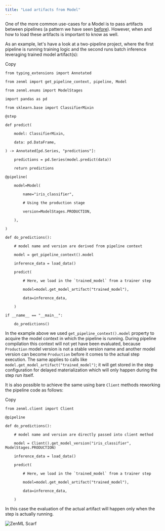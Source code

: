 ```yaml
---
title: "Load artifacts from Model"
---
```


One of the more common use-cases for a Model is to pass artifacts between pipelines (a pattern we have seen [before](/how-to/use-the-model-control-plane/connecting-artifacts-via-a-model)). However, when and how to load these artifacts is important to know as well.

As an example, let's have a look at a two-pipeline project, where the first pipeline is running training logic and the second runs batch inference leveraging trained model artifact(s):

Copy

```
from typing_extensions import Annotated

from zenml import get_pipeline_context, pipeline, Model

from zenml.enums import ModelStages

import pandas as pd

from sklearn.base import ClassifierMixin

@step

def predict(

    model: ClassifierMixin,

    data: pd.DataFrame,

) -> Annotated[pd.Series, "predictions"]:

    predictions = pd.Series(model.predict(data))

    return predictions

@pipeline(

    model=Model(

        name="iris_classifier",

        # Using the production stage

        version=ModelStages.PRODUCTION,

    ),

)

def do_predictions():

    # model name and version are derived from pipeline context

    model = get_pipeline_context().model

    inference_data = load_data()

    predict(

        # Here, we load in the `trained_model` from a trainer step

        model=model.get_model_artifact("trained_model"),  

        data=inference_data,

    )

if __name__ == "__main__":

    do_predictions()
```

In the example above we used `get_pipeline_context().model` property to acquire the model context in which the pipeline is running. During pipeline compilation this context will not yet have been evaluated, because `Production` model version is not a stable version name and another model version can become `Production` before it comes to the actual step execution. The same applies to calls like `model.get_model_artifact("trained_model")`; it will get stored in the step configuration for delayed materialization which will only happen during the step run itself.

It is also possible to achieve the same using bare `Client` methods reworking the pipeline code as follows:

Copy

```
from zenml.client import Client

@pipeline

def do_predictions():

    # model name and version are directly passed into client method

    model = Client().get_model_version("iris_classifier", ModelStages.PRODUCTION)

    inference_data = load_data()

    predict(

        # Here, we load in the `trained_model` from a trainer step

        model=model.get_model_artifact("trained_model"),  

        data=inference_data,

    )
```

In this case the evaluation of the actual artifact will happen only when the step is actually running.

![ZenML Scarf](/images/how-to/use-the-model-control-plane)